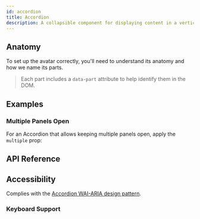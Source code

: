 ```yaml
---
id: accordion
title: Accordion
description: A collapsible component for displaying content in a vertical stack.
---
```


<ComponentPreview id="Accordion" />

## Anatomy

To set up the avatar correctly, you'll need to understand its anatomy and how we
name its parts.

> Each part includes a `data-part` attribute to help identify them in the DOM.

<Anatomy id="accordion" />

## Examples

### Multiple Panels Open

For an Accordion that allows keeping multiple panels open, apply the `multiple`
prop:

<Example id="multiple" />

## API Reference

<ComponentTypes id="accordion" />

## Accessibility

Complies with the [Accordion WAI-ARIA design pattern](https://www.w3.org/WAI/ARIA/apg/patterns/accordion/).

### Keyboard Support

<KeyBindingsTable id="accordion" />
